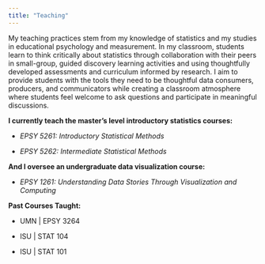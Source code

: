 ```yaml
---
title: "Teaching"
---
```


My teaching practices stem from my knowledge of statistics and my studies in educational psychology and measurement. In my classroom, students learn to think critically about statistics through collaboration with their peers in small-group, guided discovery learning activities and using thoughtfully developed assessments and curriculum informed by research. I aim to provide students with the tools they need to be thoughtful data consumers, producers, and communicators while creating a classroom atmosphere where students feel welcome to ask questions and participate in meaningful discussions.

**I currently teach the master's level introductory statistics courses:**

-   *EPSY 5261: Introductory Statistical Methods*

-   *EPSY 5262: Intermediate Statistical Methods*

**And I oversee an undergraduate data visualization course:**

-   *EPSY 1261: Understanding Data Stories Through Visualization and Computing*

**Past Courses Taught:**

-   UMN \| EPSY 3264

-   ISU \| STAT 104

-   ISU \| STAT 101
